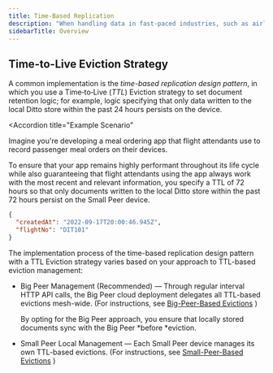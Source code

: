```yaml
---
title: Time-Based Replication
description: "When handling data in fast-paced industries, such as airlines, retail, quick-service restaurants, and other time‑sensitive environments, implement a design pattern that focuses on efficient memory management and performance optimization."
sidebarTitle: Overview
---
```


## Time-to-Live Eviction Strategy

A common implementation is the *time-based replication design pattern*, in which you use a Time‑to‑Live (*TTL*) Eviction strategy to set document retention logic; for example, logic specifying that only data written to the local Ditto store within the past 24 hours persists on the device.

<Accordion
  title="Example Scenario"
>
Imagine you're developing a meal ordering app that flight attendants use to record passenger meal orders on their devices.

To ensure that your app remains highly performant throughout its life cycle while also guaranteeing that flight attendants using the app always work with the most recent and relevant information, you specify a TTL of 72 hours so that only documents written to the local Ditto store within the past 72 hours persist on the Small Peer device.

```json
{
  "createdAt": "2022-09-17T20:00:46.945Z",
  "flightNo": "DIT101"
}
```
</Accordion>

The implementation process of the time-based replication design pattern with a TTL Eviction strategy varies based on your approach to TTL-based eviction management:

- Big Peer Management (Recommended) — Through regular interval HTTP API calls, the Big Peer cloud deployment delegates all TTL-based evictions mesh-wide. (For instructions, see [Big-Peer-Based Evictions](/best-practices/big-peer-based-evictions) )

  By opting for the Big Peer approach, you ensure that locally stored documents sync with the Big Peer *before *eviction.

- Small Peer Local Management — Each Small Peer device manages its own TTL-based evictions. (For instructions, see [Small-Peer-Based Evictions](/best-practices/small-peer-based-evictions) )

